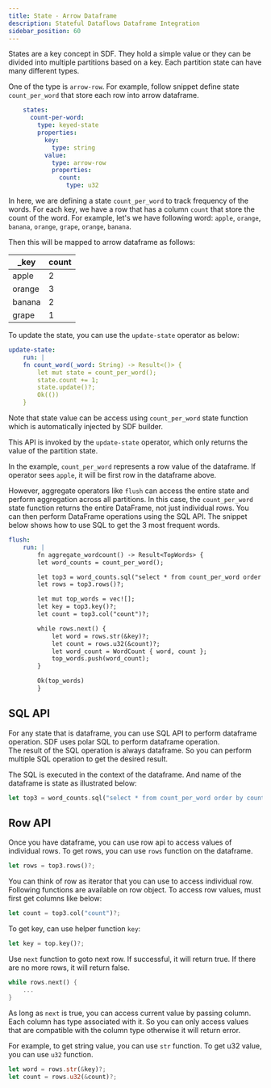 ```yaml
---
title: State - Arrow Dataframe
description: Stateful Dataflows Dataframe Integration
sidebar_position: 60
---
```


States are a key concept in SDF. They hold a simple value or they can be divided into multiple partitions based on a key.  Each partition state can have many different types.  

One of the type is `arrow-row`.  For example, follow snippet define state `count_per_word` that store each row into arrow dataframe.

```yaml
    states:
      count-per-word:
        type: keyed-state
        properties:
          key:
            type: string
          value:
            type: arrow-row
            properties:
              count: 
                type: u32
```


In here, we are defining a state `count_per_word` to track frequency of the words.  For each key, we have a row that has a column `count` that store the count of the word.
For example, let's we have following word: `apple`, `orange`, `banana`, `orange`, `grape`, `orange`, `banana`.  

Then this will be mapped to arrow dataframe as follows:

| _key | count |
| --- | --- |
| apple | 2 |
| orange | 3 |
| banana | 2 |
| grape | 1 |


To update the state, you can use the `update-state` operator as below:

```yaml 
update-state:
    run: |
    fn count_word(_word: String) -> Result<()> {
        let mut state = count_per_word();
        state.count += 1;
        state.update()?;
        Ok(())
    }
```

Note that state value can be access using `count_per_word` state function which is automatically injected by SDF builder.

This API is invoked by the `update-state` operator, which only returns the value of the partition state.

In the example, `count_per_word` represents a row value of the dataframe.  If operator sees  `apple`, it will be first row in the dataframe above.

However, aggregate operators like `flush` can access the entire state and perform aggregation across all partitions. In this case, the `count_per_word` state function returns the entire DataFrame, not just individual rows. You can then perform DataFrame operations using the SQL API. The snippet below shows how to use SQL to get the 3 most frequent words.

```yaml
flush:
    run: |
        fn aggregate_wordcount() -> Result<TopWords> {
        let word_counts = count_per_word();

        let top3 = word_counts.sql("select * from count_per_word order by count desc limit 3")?;
        let rows = top3.rows()?;

        let mut top_words = vec![];
        let key = top3.key()?;
        let count = top3.col("count")?;

        while rows.next() {
            let word = rows.str(&key)?;
            let count = rows.u32(&count)?;
            let word_count = WordCount { word, count };
            top_words.push(word_count);
        }

        Ok(top_words)
        }
```

## SQL API

For any state that is dataframe, you can use SQL API to perform dataframe operation.  SDF uses polar SQL to perform dataframe operation.  
The result of the SQL operation is always dataframe.  So you can perform multiple SQL operation to get the desired result.

The SQL is executed in the context of the dataframe.  And name of the dataframe is state as illustrated below:

```rust
let top3 = word_counts.sql("select * from count_per_word order by count desc limit 3")?;
```

## Row API

Once you have dataframe, you can use row api to access values of individual rows.  To get rows, you can use `rows` function on the dataframe.

```rust
let rows = top3.rows()?;
```

You can think of row as iterator that you can use to access individual row.  Following functions are available on row object.
To access row values, must first get columns like below:

```rust
let count = top3.col("count")?;
```

To get key, can use helper function `key`:

```rust
let key = top.key()?;
```

Use `next` function to goto next row.  If successful, it will return true.  If there are no more rows, it will return false.

```rust
while rows.next() {
    ...
}
```

As long as `next` is true, you can access current value by passing column.  Each column has type associated with it.  So you can only access values that are compatible with the column type otherwise it will return error.

For example, to get string value, you can use `str` function. To get u32 value, you can use `u32` function.

```rust
let word = rows.str(&key)?;
let count = rows.u32(&count)?;
```


